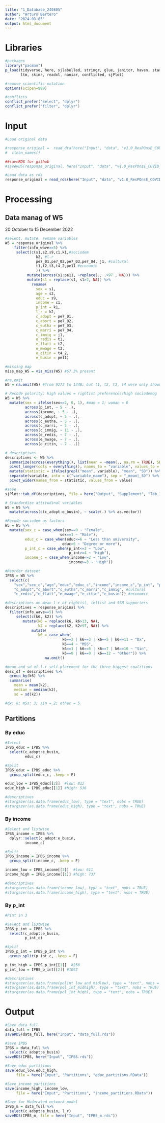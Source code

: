 ```yaml
---
title: "1_Database_240805"
author: "Arturo Bertero"
date: "2024-08-05"
output: html_document
---
```


# Libraries

```r
#packages
library("pacman")
p_load(tidyverse, here, sjlabelled, stringr, glue, janitor, haven, stargazer, 
       ltm, skimr, readxl, naniar, conflicted, sjPlot)

#remove scientific notation
options(scipen=999)

#conflicts
conflict_prefer("select", "dplyr")
conflict_prefer("filter", "dplyr")
```

# Input

```r
#Load original data

#response_original =  read_dta(here("Input", "data", "v1.0_ResPOnsE_COVID_19_W1-W6_ENGLISH.dta"))  %>% 
#  clean_names()

##saveRDS for github
#saveRDS(response_original, here("Input", "data", "v1.0_ResPOnsE_COVID_19_W1-W6_ENGLISH.rds"))

#Load data as rds
response_original = read_rds(here("Input", "data", "v1.0_ResPOnsE_COVID_19_W1-W6_ENGLISH.rds"))
```

# Processing

## Data manag of W5
20 October to 15 December 2022
```r
#Select, mutate, rename variables
W5 = response_original %>% 
    filter(info_wave==5) %>% 
     select(c(s1,s2,s9,c1,k1,#sociodem
              k2, #l-r
              pe7_01,pe7_02,pe7_03,pe7_04, j1, #cultural
              t1,t2,t3,t4_2,pe11 #economic
              )) %>% 
          mutate(across(s1:pe11, ~replace(., .>97 , NA))) %>% 
          mutate(s1 = replace(s1, s1>2, NA)) %>% 
            rename(
              sex = s1,
              age = s2,
              educ = s9,
              income = c1,
              p_int = k1,
              l_r = k2,
              c_adopt = pe7_01,
              c_abort = pe7_02,
              c_eutha = pe7_03,
              c_marri = pe7_04,
              c_immig = j1,
              e_redis = t1,
              e_flatt = t2,
              e_mwage = t3,
              e_citin = t4_2,
              e_busin = pe11)

#missing map
miss_map_W5 = vis_miss(W5) #67.3% present

#na.omit
W5 = na.omit(W5) #from 9273 to 1348; but t1, t2, t3, t4 were only shown to 2253 people

# Recode polarity: high values = rightist preferences/high sociodemog
W5 = W5 %>% 
  mutate(sex = ifelse(sex==2, 0, 1), #man = 1; woman = 0
         across(p_int, ~ 5 - .),
         across(income, ~ 5 - .),
         across(c_adopt, ~ 5 - .),
         across(c_eutha, ~ 5 - .),
         across(c_marri, ~ 5 - .),
         across(c_immig, ~ 11 - .),
         across(e_redis, ~ 7 - .),
         across(e_mwage, ~ 7 - .),
         across(e_citin, ~ 7 - .))
```


```r
# descriptives
descriptives <- W5 %>%
  summarize(across(everything(), list(mean = ~mean(., na.rm = TRUE), SD = ~sd(., na.rm = TRUE)))) %>%
  pivot_longer(cols = everything(), names_to = "variable", values_to = "value") %>%
  mutate(statistic = ifelse(grepl("mean", variable), "mean", "SD")) %>%
  separate(variable, into = c("variable_name"), sep = "_mean|_SD") %>%
  pivot_wider(names_from = statistic, values_from = value)

#save
sjPlot::tab_df(descriptives, file = here("Output", "Supplement", "Tab_1.doc"))
```


```r
# Standardize attitudinal variables
W5 = W5 %>% 
  mutate(across(c(c_adopt:e_busin), ~ scale(.) %>% as.vector))

#Recode sociodem as factors 
W5 = W5 %>%
  mutate(sex_c = case_when(sex==0 ~ "Female",
                         sex==1 ~ "Male"),
         educ_c = case_when(educ<=6 ~ "Less than university",
                          educ>6 ~ "Degree or more"), 
         p_int_c = case_when(p_int<=3 ~ "Low",
                             p_int>=4 ~ "High"), 
         income_c = case_when(income<=2 ~ "Low",
                             income>=3 ~ "High")) 

#Reorder dataset
IPBS = W5 %>% 
  select(c(
    "sex","sex_c","age","educ","educ_c","income","income_c","p_int", "p_int_c","l_r", #sociodem
    "c_adopt","c_abort","c_eutha","c_marri","c_immig", #cultural
    "e_redis","e_flatt","e_mwage","e_citin","e_busin")) #economic

```

```r
#descriptives on mean l-r of rightist, leftist and 5SM supporters
descriptives = response_original %>% 
  filter(info_wave==5) %>% 
     select(c(k6, k2)) %>% 
        mutate(k6 = replace(k6, k6>13, NA),
               k2 = replace(k2, k2>97, NA)) %>% 
            mutate(
               k6 = case_when(
                          k6==2 | k6==3 | k6==5 | k6==11 ~ "Dx",
                          k6==4 ~ "M5S",
                          k6==1 | k6==6 | k6==7 | k6==10 ~ "Sin",
                          k6==8 | k6==9 | k6==12 ~ "Other")) %>% 
                  na.omit()

#mean and sd of l-r self-placement for the three biggest coalitions
desc_df = descriptives %>% 
  group_by(k6) %>% 
  summarise(
    mean = mean(k2),
    median = median(k2),
    sd = sd(k2))

#dx: 8; m5s: 3; sin = 2; other = 5
```

## Partitions

### By educ

```r
#Select
IPBS_educ = IPBS %>% 
  select(c_adopt:e_busin,
         educ_c)

#Split
IPBS_educ = IPBS_educ %>% 
  group_split(educ_c, .keep = F)

educ_low = IPBS_educ[[2]]  #low: 812
educ_high = IPBS_educ[[1]] #high: 536

#descriptives
#stargazer(as.data.frame(educ_low), type = "text", nobs = TRUE)
#stargazer(as.data.frame(educ_high), type = "text", nobs = TRUE)
```

### By income

```r
#Select and listwise
IPBS_income = IPBS %>% 
  dplyr::select(c_adopt:e_busin,
         income_c)

#Split
IPBS_income = IPBS_income %>% 
  group_split(income_c, .keep = F)

income_low = IPBS_income[[2]]  #low: 611
income_high = IPBS_income[[1]] #high: 737

#descriptives
#stargazer(as.data.frame(income_low), type = "text", nobs = TRUE)
#stargazer(as.data.frame(income_high), type = "text", nobs = TRUE)
```

### By p_int

```r
#Pint in 3

#Select and listwise
IPBS_p_int = IPBS %>% 
  select(c_adopt:e_busin,
         p_int_c)

#Split
IPBS_p_int = IPBS_p_int %>% 
  group_split(p_int_c, .keep = F)

p_int_high = IPBS_p_int[[1]]  #256
p_int_low = IPBS_p_int[[2]] #1092

#descriptives
#stargazer(as.data.frame(polint_low_and_midlow), type = "text", nobs = TRUE)
#stargazer(as.data.frame(pol_int_midhigh), type = "text", nobs = TRUE)
#stargazer(as.data.frame(pol_int_high), type = "text", nobs = TRUE)
```

# Output
```r
#Save data_full
data_full = IPBS
saveRDS(data_full, here("Input", "data_full.rds"))

#Save IPBS
IPBS = data_full %>% 
  select(c_adopt:e_busin)
saveRDS(IPBS, here("Input", "IPBS.rds"))

#Save educ partitions
save(educ_low,educ_high, 
     file = here("Input", "Partitions", "educ_partitions.RData"))

#Save income partitions
save(income_high, income_low, 
     file = here("Input", "Partitions", "income_partitions.RData"))

#Save for Moderated network model
IPBS_m = data_full %>% 
  select(c_adopt:e_busin, l_r)
saveRDS(IPBS_m, file = here("Input", "IPBS_m.rds"))

```

